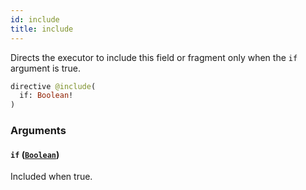 ```yaml
---
id: include
title: include
---
```



Directs the executor to include this field or fragment only when the `if` argument is true.


```graphql
directive @include(
  if: Boolean!
)
```


### Arguments

#### `if` ([`Boolean`](/docs/apis-clients/tasklist-api/scalars/boolean))

Included when true.




